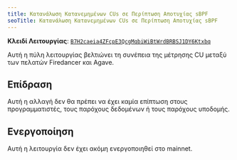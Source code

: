 ```yaml
---
title: Κατανάλωση Κατανεμημένων CUs σε Περίπτωση Αποτυχίας sBPF
seoTitle: Κατανάλωση Κατανεμημένων CUs σε Περίπτωση Αποτυχίας sBPF
---
```


**Κλειδί Λειτουργίας**:
[`B7H2caeia4ZFcpE3QcgMqbiWiBtWrdBRBSJ1DY6Ktxbq`](https://explorer.solana.com/address/B7H2caeia4ZFcpE3QcgMqbiWiBtWrdBRBSJ1DY6Ktxbq)

Αυτή η πύλη λειτουργίας βελτιώνει τη συνέπεια της μέτρησης CU μεταξύ των πελατών
Firedancer και Agave.

## Επίδραση

Αυτή η αλλαγή δεν θα πρέπει να έχει καμία επίπτωση στους προγραμματιστές, τους
παρόχους δεδομένων ή τους παρόχους υποδομής.

## Ενεργοποίηση

Αυτή η λειτουργία δεν έχει ακόμη ενεργοποιηθεί στο mainnet.
